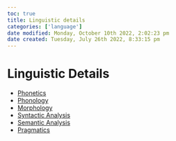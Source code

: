 ```yaml
---
toc: true
title: Linguistic details
categories: ['language']
date modified: Monday, October 10th 2022, 2:02:23 pm
date created: Tuesday, July 26th 2022, 8:33:15 pm
---
```


# Linguistic Details
- [Phonetics](Phonetics.qmd)
- [Phonology](Phonology.qmd)
- [Morphology](Morphology.qmd)
- [Syntactic Analysis](Syntactic%20Analysis.qmd)
- [Semantic Analysis](Semantic%20Analysis.qmd)
- [Pragmatics](Pragmatics.qmd)



